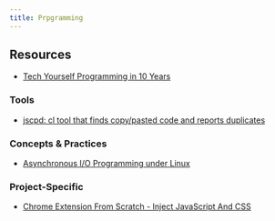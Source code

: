 ```yaml
---
title: Prpgramming
---
```


## Resources

- [Tech Yourself Programming in 10 Years](https://norvig.com/21-days.html)

### Tools

- [jscpd: cl tool that finds copy/pasted code and reports duplicates](https://twitter.com/housecor/status/1751269325313355971)

### Concepts & Practices

- [Asynchronous I/O Programming under Linux](https://unixism.net/loti/index.html)

### Project-Specific

- [Chrome Extension From Scratch - Inject JavaScript And CSS](https://www.youtube.com/watch?v=mgFo3fxuUyA)